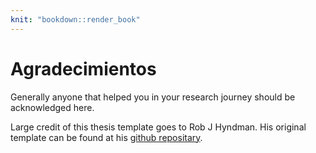 ```yaml
---
knit: "bookdown::render_book"
---
```


# Agradecimientos {-}

Generally anyone that helped you in your research journey should be acknowledged here.

Large credit of this thesis template goes to Rob J Hyndman. His original template can be found at his [github repositary](https://github.com/robjhyndman/MonashThesis).
